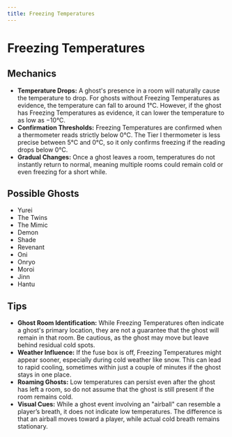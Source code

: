 ```yaml
---
title: Freezing Temperatures
---
```


# Freezing Temperatures

## Mechanics

- **Temperature Drops:**  A ghost's presence in a room will naturally cause the temperature to drop. For ghosts without Freezing Temperatures as evidence, the temperature can fall to around 1°C. However, if the ghost has Freezing Temperatures as evidence, it can lower the temperature to as low as −10°C.
- **Confirmation Thresholds:** Freezing Temperatures are confirmed when a thermometer reads strictly below 0°C. The Tier I thermometer is less precise between 5°C and 0°C, so it only confirms freezing if the reading drops below 0°C.
- **Gradual Changes:** Once a ghost leaves a room, temperatures do not instantly return to normal, meaning multiple rooms could remain cold or even freezing for a short while.

## Possible Ghosts

- Yurei
- The Twins
- The Mimic
- Demon
- Shade
- Revenant
- Oni
- Onryo
- Moroi
- Jinn
- Hantu

## Tips

- **Ghost Room Identification:** While Freezing Temperatures often indicate a ghost's primary location, they are not a guarantee that the ghost will remain in that room. Be cautious, as the ghost may move but leave behind residual cold spots.
- **Weather Influence:** If the fuse box is off, Freezing Temperatures might appear sooner, especially during cold weather like snow. This can lead to rapid cooling, sometimes within just a couple of minutes if the ghost stays in one place.
- **Roaming Ghosts:** Low temperatures can persist even after the ghost has left a room, so do not assume that the ghost is still present if the room remains cold.
- **Visual Cues:** While a ghost event involving an "airball" can resemble a player’s breath, it does not indicate low temperatures. The difference is that an airball moves toward a player, while actual cold breath remains stationary.
